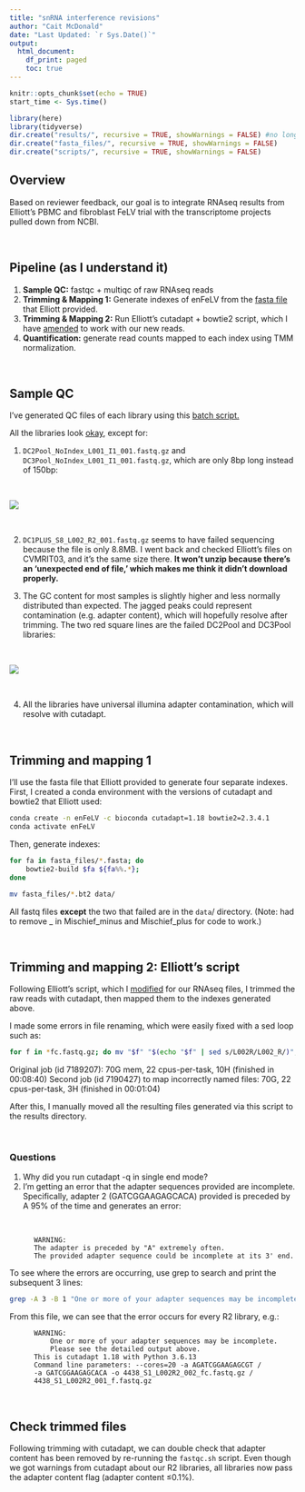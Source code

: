 ```yaml
---
title: "snRNA interference revisions"
author: "Cait McDonald"
date: "Last Updated: `r Sys.Date()`"
output:
  html_document:
    df_print: paged
    toc: true
---
```


```r
knitr::opts_chunk$set(echo = TRUE)
start_time <- Sys.time()
```

```r
library(here)
library(tidyverse)
dir.create("results/", recursive = TRUE, showWarnings = FALSE) #no longer using this structure since I'm trying to use snakemake
dir.create("fasta_files/", recursive = TRUE, showWarnings = FALSE)
dir.create("scripts/", recursive = TRUE, showWarnings = FALSE)

```

## Overview
Based on reviewer feedback, our goal is to integrate RNAseq results from Elliott's PBMC and fibroblast FeLV trial with the transcriptome projects pulled down from NCBI.

<br>

## Pipeline (as I understand it)

1. __Sample QC:__ fastqc + multiqc of raw RNAseq reads
1. __Trimming & Mapping 1:__ Generate indexes of enFeLV from the [fasta file](enFeLV.fasta) that Elliott provided.
1. __Trimming & Mapping 2:__ Run Elliott's cutadapt + bowtie2 script, which I have [amended](scripts/SA3_base_operations_cait.sh) to work with our new reads.
1. __Quantification:__ generate read counts mapped to each index using TMM normalization.

<br>

## Sample QC

I've generated QC files of each library using this [batch script.](scripts/fastqc.sh)

All the libraries look [okay](results/multiqc/raw/multiqc_report.html), except for:

1. `DC2Pool_NoIndex_L001_I1_001.fastq.gz` and `DC3Pool_NoIndex_L001_I1_001.fastq.gz`, which are only 8bp long instead of 150bp:

<br>

![](images/sequencecontent.png)

<br>

2. `DC1PLUS_S8_L002_R2_001.fastq.gz` seems to have failed sequencing because the file is only 8.8MB. I went back and checked Elliott's files on CVMRIT03, and it's the same size there. __It won't unzip because there's an 'unexpected end of file,' which makes me think it didn't download properly.__ 

3. The GC content for most samples is slightly higher and less normally distributed than expected. The jagged peaks could represent contamination (e.g. adapter content), which will hopefully resolve after trimming. The two red square lines are the failed DC2Pool and DC3Pool libraries:

<br>

![](images/GCcontent.png)

<br>

4. All the libraries have universal illumina adapter contamination, which will resolve with cutadapt.

<br>

## Trimming and mapping 1

I'll use the fasta file that Elliott provided to generate four separate indexes. First, I created a conda environment with the versions of cutadapt and bowtie2 that Elliott used:

```bash
conda create -n enFeLV -c bioconda cutadapt=1.18 bowtie2=2.3.4.1
conda activate enFeLV
```

Then, generate indexes:
```bash
for fa in fasta_files/*.fasta; do
    bowtie2-build $fa ${fa%%.*};
done

mv fasta_files/*.bt2 data/
```

All fastq files __except__ the two that failed are in the `data`/ directory. (Note: had to remove _ in Mischief_minus and Mischief_plus for code to work.)

<br>

## Trimming and mapping 2: Elliott's script

Following Elliott's script, which I [modified](scripts/SA3_base_operations_cait.sh) for our RNAseq files, I trimmed the raw reads with cutadapt, then mapped them to the indexes generated above.

I made some errors in file renaming, which were easily fixed with a sed loop such as:

```bash
for f in *fc.fastq.gz; do mv "$f" "$(echo "$f" | sed s/L002R/L002_R/)"; done
```

Original job (id 7189207): 70G mem, 22 cpus-per-task, 10H (finished in 00:08:40)
Second job (id 7190427) to map incorrectly named files: 70G, 22 cpus-per-task, 3H (finished in 00:01:04)

After this, I manually moved all the resulting files generated via this script to the results directory.

<br>

### Questions

1. Why did you run cutadapt -q in single end mode?
1. I'm getting an error that the adapter sequences provided are incomplete. Specifically, adapter 2 (GATCGGAAGAGCACA) provided is preceded by A 95% of the time and generates an error:

<br>

          WARNING:
          The adapter is preceded by "A" extremely often.
          The provided adapter sequence could be incomplete at its 3' end.

To see where the errors are occurring, use grep to search and print the subsequent 3 lines:

```bash
grep -A 3 -B 1 "One or more of your adapter sequences may be incomplete" output-7189207 > cutadapt_warnings.txt
```

From this file, we can see that the error occurs for every R2 library, e.g.:

          WARNING:
              One or more of your adapter sequences may be incomplete.
              Please see the detailed output above.
          This is cutadapt 1.18 with Python 3.6.13
          Command line parameters: --cores=20 -a AGATCGGAAGAGCGT /
          -a GATCGGAAGAGCACA -o 4438_S1_L002R2_002_fc.fastq.gz /
          4438_S1_L002R2_001_f.fastq.gz

<br>

## Check trimmed files

Following trimming with cutadapt, we can double check that adapter content has been removed by re-running the `fastqc.sh` script. Even though we got warnings from cutadapt about our R2 libraries, all libraries now pass the adapter content flag (adapter content ≤0.1%).


